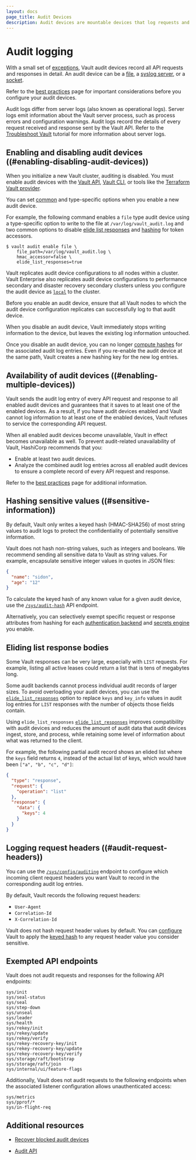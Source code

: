 ```yaml
---
layout: docs
page_title: Audit Devices
description: Audit devices are mountable devices that log requests and responses in Vault.
---
```


# Audit logging

With a small set of [exceptions](#excepted-api-endpoints), Vault audit devices record all API requests and responses in detail. An audit device can be a [file](/vault/docs/audit/file), a [syslog server](/vault/docs/audit/syslog), or a [socket](/vault/docs/audit/socket).

Refer to the [best practices](/vault/docs/audit/best-practices) page for important considerations before you configure your audit devices.

Audit logs differ from server logs (also known as operational logs). Server logs emit information about the Vault server process, such as process errors and configuration warnings. Audit logs record the details of every request received and response sent by the Vault API. Refer to the [Troubleshoot Vault](/vault/tutorials/monitoring/troubleshooting-vault#vault-server-logs) tutorial for more information about server logs.

## Enabling and disabling audit devices ((#enabling-disabling-audit-devices))

When you initialize a new Vault cluster, auditing is disabled. You must enable audit devices with the [Vault API](/vault/api-docs/system/audit#enable-audit-device), [Vault CLI](/vault/docs/commands/audit/enable), or tools like the [Terraform Vault provider](/vault/docs/configuration/programmatic-management).

You can set [common](/vault/api-docs/system/audit#common-configuration-options) and type-specific options when you enable a new audit device.

For example, the following command enables a `file` type audit device using a type-specific option to write to the file at `/var/log/vault_audit.log` and two common options to disable [elide list responses](#eliding-list-response-bodies) and [hashing](#hashing-sensitive-values) for token accessors.

```shell-session
$ vault audit enable file \
    file_path=/var/log/vault_audit.log \
    hmac_accessor=false \
    elide_list_responses=true
```

Vault replicates audit device configurations to all nodes within a cluster. Vault Enterprise also replicates audit device configurations to performance secondary and disaster recovery secondary clusters unless you configure the audit device as [`local`](/vault/api-docs/system/audit#local) to the cluster.

<Note>
  Before you enable an audit device, ensure that all Vault nodes to which the audit device configuration replicates can successfully log to that audit device.
</Note>

When you disable an audit device, Vault immediately stops writing information to the device, but leaves the existing log information untouched.

Once you disable an audit device, you can no longer [compute hashes](#hashing-sensitive-values) for the associated audit log entries. Even if you re-enable the audit device at the same path, Vault creates a new hashing key for the new log entries.

<a id="blocked-audit-devices"></a>

## Availability of audit devices ((#enabling-multiple-devices))

Vault sends the audit log entry of every API request and response to all enabled audit devices and guarantees that it saves to at least one of the enabled devices. As a result, if you have audit devices enabled and Vault cannot log information to at least one of the enabled devices, Vault refuses to service the corresponding API request.

When all enabled audit devices become unavailable, Vault in effect becomes unavailable as well. To prevent audit-related unavailability of Vault, HashiCorp recommends that you:

- Enable at least two audit devices.
- Analyze the combined audit log entries across all enabled audit devices to ensure a complete record of every API request and response.

Refer to the [best practices](/vault/docs/audit/best-practices) page for additional information.

## Hashing sensitive values ((#sensitive-information))

By default, Vault only writes a keyed hash (HMAC-SHA256) of most string values to audit logs to protect the confidentiality of potentially sensitive information.

Vault does not hash non-string values, such as integers and booleans. We recommend sending all sensitive data to Vault as string values. For example, encapsulate sensitive integer values in quotes in JSON files:

```json
{
  "name": "sidon",
  "age": "12"
}
```

To calculate the keyed hash of any known value for a given audit device, use  the [`/sys/audit-hash`](/vault/api-docs/system/audit-hash) API endpoint.

Alternatively, you can selectively exempt specific request or response attributes from hashing for each [authentication backend](/vault/docs/commands/auth/tune) and [secrets engine](/vault/docs/commands/secrets/tune) you enable.

## Eliding list response bodies

Some Vault responses can be very large, especially with `LIST` requests. For example, listing all active leases could return a list that is tens of megabytes long.

Some audit backends cannot process individual audit records of larger sizes. To avoid overloading your audit devices, you can use the [`elide_list_responses`](/vault/api-docs/system/audit#elide_list_responses) option to replace `keys` and `key_info` values in audit log entries for `LIST` responses with the number of objects those fields contain.

Using `elide_list_responses` [`elide_list_responses`](/vault/api-docs/system/audit#elide_list_responses) improves compatibility with audit devices and reduces the amount of audit data that audit devices ingest, store, and process, while retaining some level of information about what was returned to the client.

For example, the following partial audit record shows an elided list where the `keys` field returns `4`, instead of the actual list of keys, which would have been `["a", "b", "c", "d"]`:

```json
{
  "type": "response",
  "request": {
    "operation": "list"
  },
  "response": {
    "data": {
      "keys": 4
    }
  }
}
```

## Logging request headers ((#audit-request-headers))

You can use the [`/sys/config/auditing`](/vault/api-docs/system/config-auditing#create-update-audit-request-header) endpoint to configure which incoming client request headers you want Vault to record in the corresponding audit log entries.

By default, Vault records the following request headers:

- `User-Agent`
- `Correlation-Id`
- `X-Correlation-Id`

Vault does not hash request header values by default. You can [configure](/vault/api-docs/system/config-auditing#hmac) Vault to apply the [keyed hash](#hashing-sensitive-values) to any request header value you consider sensitive.

## Exempted API endpoints

Vault does not audit requests and responses for the following API endpoints:

```
sys/init
sys/seal-status
sys/seal
sys/step-down
sys/unseal
sys/leader
sys/health
sys/rekey/init
sys/rekey/update
sys/rekey/verify
sys/rekey-recovery-key/init
sys/rekey-recovery-key/update
sys/rekey-recovery-key/verify
sys/storage/raft/bootstrap
sys/storage/raft/join
sys/internal/ui/feature-flags
```

Additionally, Vault does not audit requests to the following endpoints when the associated listener configuration allows unauthenticated access:

```
sys/metrics
sys/pprof/*
sys/in-flight-req
```

## Additional resources

<Tabs>

<Tab heading="Tutorials">

  - [Recover blocked audit devices](/vault/tutorials/monitoring/blocked-audit-devices)

</Tab>

<Tab heading="API docs">

  - [Audit API](/vault/api-docs/system/audit)

</Tab>

</Tabs>
